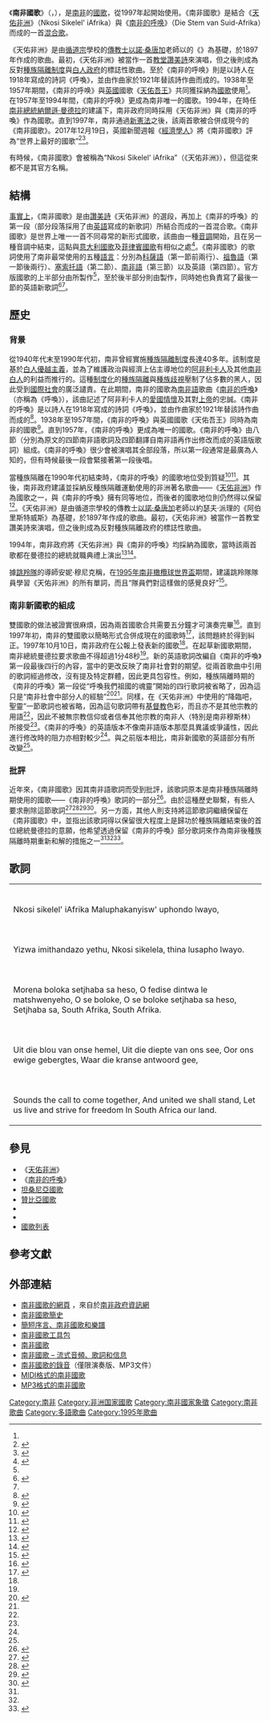 {{NoteTA
| G1 = Country
}}
{{Not|天佑非洲|南非的呼唤}}
{{Infobox Anthem
|chinese_title  = 南非國歌
|title          = National Anthem of South Africa
|alt_title      = Nkosi Sikelel' iAfrika（第一段）
|ch_alt_title   = [[天佑非洲|天佑非洲]]
|alt_title_2    = Die Stem van Suid-Afrika（第二段）
|ch_alt_title_2 = [[南非的呼唤|南非的呼唤]]
|image          = South African national anthem (1997), Government Gazette of South Africa.pdf
|image_size     = 
|caption        = 《南非國歌》歌譜
|country        = {{ZAF}}
|author         = [[以諾·桑唐加|以諾·桑唐加]]，1897年<br/>{{le|柯內里斯·賈柯巴斯·蘭根豪芬|Cornelis Jacobus Langenhoven}}，1918年<br/>{{le|珍妮·薩德爾-魯道夫|Jeanne Zaidel-Rudolph}}
|lyrics_date    = 1995年
|composer       = 以諾·桑唐加，1897年<br/>{{link-af|馬基努斯·勞倫斯·德·費勒|Marthinus Lourens de Villiers}}
|music_date     = 1921年<br/>（由{{le|馬齊利卡齊·庫馬洛|Mzilikazi Khumalo}}及珍妮·薩德爾-魯道夫於1995年[[改編曲|編曲]]）
|adopted        = {{Start date and age|1997|10|10}}
|until          = 
|sound          = South African national anthem.oga
|sound_title    = 《南非國歌》（演奏版）
}}
{{Anthem History
|Nation = 南非
|Flag = Flag of South Africa.svg
|Year1 = 1795 - 1938
|Name1 = [[天佑吾王|天佑吾王]]
|Year2 = 1938 - 1957
|Name2 = [[天佑吾王|天佑吾王]]<br/>[[南非的呼唤|南非的呼唤]]
|Year3 = 1957 - 1994
|Name3 = [[南非的呼唤|南非的呼唤]]
|Year4 = 1994 - 1997
|Name4 = [[天佑非洲|天佑非洲]]<br/>[[南非的呼唤|南非的呼唤]]
|Year5 = 1997 - 
|Name5 = [[南非國歌|南非國歌]]
|Notes = 註：1938 - 1957年及1994 - 1997年間為雙國歌。
}}

《'''南非國歌'''》（{{lang-af|Nasionale Lied van Suid-Afrika}}，{{lang-en|National Anthem of South Africa}}），是[[南非|南非]]的[[國歌|國歌]]，從1997年起開始使用。《南非國歌》是結合《[[天佑非洲|天佑非洲]]》（Nkosi Sikelel' iAfrika）與《[[南非的呼唤|南非的呼唤]]》（Die Stem van Suid-Afrika）而成的一首[[混搭_(音樂)|混合歌]]。

《天佑非洲》是由[[循道宗|循道宗]]學校的[[傳教士|傳教士]][[以諾·桑唐加|以諾·桑唐加]]老師以{{le|約瑟夫·派理|Joseph Parry}}的《{{le|阿伯里斯特威斯 (讚美詩)|Aberystwyth (hymn tune)|阿伯里斯特威斯}}》為基礎，於1897年作成的歌曲。最初，《天佑非洲》被當作一首[[教堂|教堂]][[讚美詩|讚美詩]]來演唱，但之後則成為反對[[南非種族隔離|種族隔離制度]]與[[国民党_(南非)|白人政府]]的標誌性歌曲。至於《南非的呼唤》則是以詩人{{le|柯內里斯·賈柯巴斯·蘭根豪芬|Cornelis Jacobus Langenhoven}}在1918年寫成的詩詞《呼喚》，並由作曲家{{link-af|馬基努斯·勞倫斯·德·費勒|Marthinus Lourens de Villiers}}於1921年替該詩作曲而成的。1938年至1957年期間，《南非的呼唤》與[[英國|英國]]國歌《[[天佑吾王|天佑吾王]]》共同獲{{le|南非政府|Government of South Africa}}採納為[[國歌|國歌]]使用<ref name="History"/>。在1957年至1994年間，《南非的呼唤》更成為南非唯一的國歌。1994年，在時任[[南非總統|南非總統]][[納爾遜·曼德拉|納爾遜·曼德拉]]的建議下，南非政府同時採用《天佑非洲》與《南非的呼喚》作為國歌。直到1997年，南非通過[[南非憲法|新憲法]]之後，該兩首歌被合併成現今的《南非國歌》。2017年12月19日，英國新聞週報《[[經濟學人|經濟學人]]》將《南非國歌》評為“世界上最好的國歌”<ref>{{cite web|url=https://www.economist.com/essay/2017/12/19/the-economists-playlist-of-national-anthems|title=The Economist’s playlist of national anthems|publisher=The Economist|date=2017-12-19|accessdate=2021-02-13|archive-date=2021-02-24|archive-url=https://web.archive.org/web/20210224071209/https://www.economist.com/essay/2017/12/19/the-economists-playlist-of-national-anthems|dead-url=no}}</ref><ref>{{cite web|url=https://www.news24.com/news24/travel/its-official-sas-national-anthem-ranked-best-in-the-world-20171228|title=It's official! SA's national anthem ranked best in the world|publisher=News24|date=2017-12-28|accessdate=2021-02-13|archive-date=2020-11-12|archive-url=https://web.archive.org/web/20201112001429/https://www.news24.com/news24/Travel/its-official-sas-national-anthem-ranked-best-in-the-world-20171228|dead-url=no}}</ref>。

有時候，《南非國歌》會被稱為“Nkosi Sikelel' iAfrika”（《天佑非洲》），但這從來都不是其官方名稱。

== 結構 ==
[[事實上|事實上]]，《南非國歌》是由[[讚美詩|讚美詩]]《天佑非洲》的選段，再加上《南非的呼喚》的第一段（部分段落採用了由[[南非英語|英語]]寫成的新歌詞）所結合而成的一首混合歌。《南非國歌》是世界上唯一一首不同尋常的新形式國歌，該曲由一種[[音調|音調]]開始，且在另一種音調中結束，這點與[[意大利國歌|意大利國歌]]及[[菲律賓國歌|菲律賓國歌]]有相似之處<ref>{{cite web |url=http://nationalanthems.me/south-africa-die-stem-van-suid-afrika-nkosi-sikelel-iafrika/ |title=South Africa – National Anthem of South Africa (Die Stem van Suid-Afrika/Nkosi Sikelel' iAfrika) |publisher=NationalAnthems.me |accessdate=2011年11月27日 |archive-date=2011年10月28日 |archive-url=https://web.archive.org/web/20111028013459/http://nationalanthems.me/south-africa-die-stem-van-suid-afrika-nkosi-sikelel-iafrika/ |dead-url=no }}</ref>。《南非國歌》的歌詞使用了南非最常使用的五種[[南非語言|語言]]：分別為[[科薩語|科薩語]]（第一節前兩行）、[[祖魯語|祖魯語]]（第一節後兩行）、[[塞索托語|塞索托語]]（第二節）、[[南非語|南非語]]（第三節）以及英語（第四節）。官方版國歌的上半部分由{{le|馬齊利卡齊·庫馬洛|Mzilikazi Khumalo}}所製作<ref name=page4/>，至於後半部分則由{{le|珍妮·薩德爾-魯道夫|Jeanne Zaidel-Rudolph}}製作，同時她也負責寫了最後一節的英語新歌詞<ref name=page4>{{Cite web |url=http://www.nationalanthems.info/za~4.gif |title=National anthem of South Africa |date=1997年 |page=4 |access-date=2018年2月20日 |archive-date=2018年8月24日 |archive-url=https://web.archive.org/web/20180824181434/http://www.nationalanthems.info/za~4.gif |dead-url=no }}</ref><ref name="Samro"/>。

== 歷史 ==
{{Main|天佑非洲|南非的呼喚}}

=== 背景 ===
從1940年代末至1990年代初，南非曾經實施[[南非種族隔離|種族隔離制度]]長達40多年。該制度是基於[[白人優越主義|白人優越主義]]，並為了維護政治與經濟上佔主導地位的[[阿非利卡人|阿非利卡人]]及其他[[南非白人|南非白人]]的利益而推行的。這種[[制度|制度化]]的[[種族隔離|種族隔離]]與[[種族歧視|種族歧視]]壓制了佔多數的黑人，因此受到[[國際社會|國際社會]]的廣泛譴責。在此期間，南非的國歌為[[南非語|南非語]]歌曲《[[南非的呼喚|南非的呼喚]]》（亦稱為《呼喚》），該曲記述了阿非利卡人的[[愛國主義|愛國情懷]]及其對[[上帝|上帝]]的忠誠。《南非的呼喚》是以詩人{{le|柯內里斯·賈柯巴斯·蘭根豪芬|Cornelis Jacobus Langenhoven}}在1918年寫成的詩詞《呼喚》，並由作曲家{{link-af|馬基努斯·勞倫斯·德·費勒|Marthinus Lourens de Villiers}}於1921年替該詩作曲而成的<ref name="History">{{cite web|url=http://www.info.gov.za/aboutgovt/symbols/anthem.htm|title=SA National Anthem History|accessdate=2007年10月21日|archive-date=2013年5月31日|archive-url=https://web.archive.org/web/20130531001625/http://www.info.gov.za/aboutgovt/symbols/anthem.htm|dead-url=no}}</ref>。1938年至1957年間，《南非的呼喚》與英國國歌《天佑吾王》同時為南非的國歌<ref>{{cite web|url=http://www.thepresidency.gov.za/pebble.asp?relid=265|title=The Presidency: National Anthem|accessdate=2012年6月6日|deadurl=yes|archiveurl=https://web.archive.org/web/20120525005311/http://www.thepresidency.gov.za/pebble.asp?relid=265|archivedate=2012年5月25日}}</ref>。直到1957年，《南非的呼喚》更成為唯一的國歌。《南非的呼喚》由八節（分別為原文的四節南非語歌詞及四節翻譯自南非語再作出修改而成的英語版歌詞）組成。《南非的呼喚》很少會被演唱其全部段落，所以第一段通常是最廣為人知的，但有時候最後一段會緊接著第一段後唱。

當種族隔離在1990年代初結束時，《南非的呼喚》的國歌地位受到質疑<ref>{{cite web|url=https://archive.nytimes.com/www.nytimes.com/books/99/09/19/reviews/990919.19carlint.html|title=Master of His Fate|website=archive.nytimes.com|accessdate=2018-09-18|archive-date=2018-06-12|archive-url=https://web.archive.org/web/20180612144104/https://archive.nytimes.com/www.nytimes.com/books/99/09/19/reviews/990919.19carlint.html|dead-url=no}}</ref><ref>{{cite web|url=https://www.nytimes.com/1994/05/08/weekinreview/symbols-new-south-africa-first-emblems-unity-little-something-for-everyone.html|title=Symbols/The New South Africa; The First Emblems of Unity: A Little Something for Everyone|first=Bill|last=Keller|publisher=|accessdate=2018-09-18|archive-date=2018-06-12|archive-url=https://web.archive.org/web/20180612213933/https://www.nytimes.com/1994/05/08/weekinreview/symbols-new-south-africa-first-emblems-unity-little-something-for-everyone.html|dead-url=no}}</ref>。其後，南非政府建議並採納反種族隔離運動使用的非洲著名歌曲——《[[天佑非洲|天佑非洲]]》作為國歌之一，與《南非的呼喚》擁有同等地位，而後者的國歌地位則仍然得以保留<ref>{{cite web|url=https://www.nytimes.com/1994/04/28/world/the-south-african-vote-the-voting-blacks-seizing-their-moment-liberation-day.html|title=THE SOUTH AFRICAN VOTE: THE VOTING; Blacks Seizing Their Moment: Liberation Day|first=Bill Keller|last=and|publisher=|accessdate=2018-09-18|archive-date=2018-06-12|archive-url=https://web.archive.org/web/20180612222117/https://www.nytimes.com/1994/04/28/world/the-south-african-vote-the-voting-blacks-seizing-their-moment-liberation-day.html|dead-url=no}}</ref>。《天佑非洲》是由循道宗學校的傳教士[[以諾·桑唐加|以諾·桑唐加]]老師以約瑟夫·派理的《阿伯里斯特威斯》為基礎，於1897年作成的歌曲。最初，《天佑非洲》被當作一首教堂讚美詩來演唱，但之後則成為反對種族隔離政府的標誌性歌曲。

1994年，南非政府將《天佑非洲》與《南非的呼喚》均採納為國歌，當時該兩首歌都在曼德拉的總統就職典禮上演出<ref name=Carlin153>{{cite book|last=Carlin|first=John|title=Playing the Enemy|url=https://archive.org/details/playingenemynels0000carl_o2n4|year=2008年|publisher=Penguin|location=New York|isbn=978-1-59420-174-5|pages=[https://archive.org/details/playingenemynels0000carl_o2n4/page/147 147], 153}}</ref><ref>{{cite web |url=https://www.youtube.com/watch?v=RtHLCw4rYI0 |title=National Anthem of South Africa - Nelson Mandela Inauguration 1994 |publisher=Youtube |access-date=2019-02-10 |archive-date=2021-12-05 |archive-url=https://web.archive.org/web/20211205071927/https://www.youtube.com/watch?v=RtHLCw4rYI0 |dead-url=no }}</ref>。

據[[南非國家橄欖球隊|跳羚隊]]的導師安妮·穆尼克稱，在[[1995年世界盃橄欖球賽|1995年南非橄欖球世界盃]]期間，{{le|莫恩·杜·立石|Morné du Plessis}}建議跳羚隊隊員學習《天佑非洲》的所有單詞，而且“隊員們對這樣做的感覺良好”<ref name=Carlin173>{{cite book|last=Carlin|first=John|title=Playing the Enemy|url=https://archive.org/details/playingenemynels0000carl_o2n4|year=2008年|publisher=Penguin|location=New York|isbn=978-1-59420-174-5|pages=[https://archive.org/details/playingenemynels0000carl_o2n4/page/173 173]–178}}</ref>。

=== 南非新國歌的組成 ===
雙國歌的做法被證實很麻煩，因為兩首國歌合共需要五分鐘才可演奏完畢<ref>{{cite web|url=https://www.nytimes.com/1996/03/28/world/johannesburg-journal-will-rugby-embrace-or-crush-a-dainty-flower.html|title=Johannesburg Journal;Will Rugby Embrace, or Crush, a Dainty Flower?|first=Donald G. McNeil|last=Jr|date=1996年3月28日|publisher=|via=NYTimes.com|accessdate=2018年9月18日|archive-date=2018年6月12日|archive-url=https://web.archive.org/web/20180612230250/https://www.nytimes.com/1996/03/28/world/johannesburg-journal-will-rugby-embrace-or-crush-a-dainty-flower.html|dead-url=no}}</ref>。直到1997年初，南非的雙國歌以簡略形式合併成現在的國歌時<ref name=Siemon>{{cite web|url=http://flatint.blogspot.com/2013/10/the-south-african-national-anthem.html|title=flatint: The South African National Anthem: a history on record|first=Siemon|last=Allen|date=2013年10月15日|publisher=BlogSpot|access-date=2018年4月17日|archive-date=2018年3月30日|archive-url=https://web.archive.org/web/20180330042026/http://flatint.blogspot.com/2013/10/the-south-african-national-anthem.html|dead-url=no}}</ref>，該問題終於得到糾正。1997年10月10日，南非政府在公報上發表新的國歌<ref name=Siemon/>。在起草新國歌期間，南非總統曼德拉要求歌曲不得超過1分48秒<ref name=Siemon/>。新的英語歌詞改編自《南非的呼喚》第一段最後四行的內容，當中的更改反映了南非社會對{{le|南非後種族隔離時期|Post-apartheid South Africa|後種族隔離時期}}的期望。從兩首歌曲中引用的歌詞經過修改，沒有提及特定群體，因此更具包容性。例如，種族隔離時期的《南非的呼喚》第一段從“呼喚我們祖國的魂靈”開始的四行歌詞被省略了，因為這只是“南非社會中部分人的經驗”<ref name="Samro">{{cite web|url=https://web.archive.org/web/20130313093626/http://www.samro.org.za:80/node/298|title=The national anthem is owned by everyone | publisher=South African Music Rights Organisation | date=2012年6月17日 | accessdate=2013年3月13日}}</ref><ref name=Siemon/>。同樣，在《天佑非洲》中使用的“降臨吧，聖靈”一節歌詞也被省略，因為這句歌詞帶有[[基督教|基督教]]色彩，而且亦不是其他宗教的用語<ref name="Samro"/>，因此不被無宗教信仰或者信奉其他宗教的南非人（特別是南非穆斯林）所接受<ref name="Samro"/>。《南非的呼喚》的英語版本不像南非語版本那麼具異議或爭議性，因此進行修改時的阻力亦相對較少<ref name="Samro"/>。與之前版本相比，南非新國歌的英語部分有所改變<ref name="Samro"/>。

=== 批評 ===
近年來，《南非國歌》因其南非語歌詞而受到批評，該歌詞原本是南非種族隔離時期使用的國歌——《南非的呼喚》歌詞的一部分<ref>{{cite web|url=https://www.pressreader.com/south-africa/post/20140723/282067685059813|title=PressReader.com - Connecting People Through News|website=www.pressreader.com|accessdate=2018-09-18|archive-date=2018-06-12|archive-url=https://web.archive.org/web/20180612184602/https://www.pressreader.com/south-africa/post/20140723/282067685059813|dead-url=no}}</ref>。由於這種歷史聯繫，有些人要求刪除這節歌詞<ref>{{cite web|url=https://city-press.news24.com/Voices/the-surreal-moment-when-a-harlem-choir-sings-die-stem-for-winnie-20180413|title=The surreal moment when a Harlem choir sings Die Stem for Winnie|publisher=City Press|accessdate=2018-09-18|archive-date=2018-06-12|archive-url=https://web.archive.org/web/20180612184611/https://city-press.news24.com/Voices/the-surreal-moment-when-a-harlem-choir-sings-die-stem-for-winnie-20180413|dead-url=no}}</ref><ref>{{cite web|url=https://www.thesouthafrican.com/south-african-anthem-best-in-the-world/|title=Nkosi Sikelel' iAfrika named best national anthem in the world|first=Alexis|last=Haden|date=2017年12月27日|work=The South African|accessdate=2018年9月18日|archive-date=2018年9月20日|archive-url=https://web.archive.org/web/20180920211145/https://www.thesouthafrican.com/south-african-anthem-best-in-the-world/|dead-url=no}}</ref><ref>{{cite web|url=https://www.thesouthafrican.com/eff-calls-for-removal-of-die-stem-on-120th-anniversary-of-enoch-sontongas-death/|title=EFF calls for removal of Die Stem on 120th anniversary of Enoch Sontonga's death|first=Alexis|last=Haden|date=2017年4月18日|publisher=The South African|accessdate=2018年9月18日|archive-date=2018年12月12日|archive-url=https://web.archive.org/web/20181212023507/https://www.thesouthafrican.com/eff-calls-for-removal-of-die-stem-on-120th-anniversary-of-enoch-sontongas-death/|dead-url=no}}</ref><ref>{{cite web|url=https://www.news24.com/SouthAfrica/News/die-stem-adulterates-nkosi-sikelel-iafrika-eff-20170418|title=Die Stem adulterates Nkosi Sikelel iAfrika – EFF|publisher=News24|accessdate=2018-09-18|archive-date=2018-06-12|archive-url=https://web.archive.org/web/20180612184718/https://www.news24.com/SouthAfrica/News/die-stem-adulterates-nkosi-sikelel-iafrika-eff-20170418|dead-url=yes}}</ref>。另一方面，其他人則支持將這節歌詞繼續保留在《南非國歌》中，並指出該歌詞得以保留很大程度上是歸功於種族隔離結束後的首位總統曼德拉的意願，他希望透過保留《南非的呼喚》部分歌詞來作為南非後種族隔離時期重新和解的措施之一<ref name=Carlin153/><ref name=Carlin173/><ref>{{cite web|url=https://www.sowetanlive.co.za/news/2015-09-27-eff-missing-the-plot-on-die-stem/|title=EFF ‘missing the plot’ on Die Stem|work=The Sowetan|date=2015年9月27日|publisher=|accessdate=2018-09-18|archive-date=2018-09-06|archive-url=https://web.archive.org/web/20180906124621/https://www.sowetanlive.co.za/news/2015-09-27-eff-missing-the-plot-on-die-stem/|dead-url=no}}</ref>。

== 歌詞 ==
{|class="wikitable" cellpadding="10" align=center rules="cols"
|-
|colspan="2" bgcolor="#000000"|<font color=white>{{centre|'''第一節前兩行為科薩語<small>（與可唱版譯文）</small>'''}}</font>
|-
|<poem>Nkosi sikelel' iAfrika
Maluphakanyisw' uphondo lwayo,</poem>
|<poem>祈求上帝保佑非洲，
願我國的榮光振奮更高，</poem>
|-
|colspan="2" bgcolor="#FFB612"|<font color=white>{{centre|'''第一節後兩行為祖魯語<small>（與可唱版譯文）</small>'''}}</font>
|-
|<poem>Yizwa imithandazo yethu,
Nkosi sikelela, thina lusapho lwayo.</poem>
|<poem>也聽到我們的祈禱，
上帝保佑我們，保佑我們的家園。</poem>
|-
|colspan="2" bgcolor="#DE3831"|<font color=white>{{centre|'''第二節為塞索托語<small>（與可唱版譯文）</small>'''}}</font>
|-
|<poem>Morena boloka setjhaba sa heso,
O fedise dintwa le matshwenyeho,
O se boloke, O se boloke setjhaba sa heso,
Setjhaba sa, South Afrika, South Afrika.</poem>
|<poem>祈求上帝保佑我們的國家，
願能結束每一個鬥爭，
保護我們，保護我們的國家，
國民的南非，南非共和國。</poem>
|-
|colspan="2" bgcolor="#007A4D"|<font color=white>{{centre|'''第三節為南非語<small>（與可唱版譯文）</small>'''}}</font>
|-
|<poem>Uit die blou van onse hemel,
Uit die diepte van ons see,
Oor ons ewige gebergtes,
Waar die kranse antwoord gee,</poem>
|<poem>從我們藍天堂響起，
從我們海洋環繞，
在不朽的諸山上，
在回聲的峭壁共鳴！</poem>
|-
|colspan="2" bgcolor="#002395"|<font color=white>{{centre|'''第四節為英語<small>（與可唱版譯文）</small>'''}}</font>
|-
|<poem>Sounds the call to come together,
And united we shall stand,
Let us live and strive for freedom
In South Africa our land.</poem>
|<poem>呼喚之聲不斷傳來，
團結的我們將挺立，
願能生存，爭取自由，
就在南非——我們的家！</poem>
|}

== 參見 ==
{{Portal box|非洲|南非|音樂}}
* 《[[天佑非洲|天佑非洲]]》
* 《[[南非的呼喚|南非的呼喚]]》
* [[坦桑尼亞國歌|坦桑尼亞國歌]]
* [[贊比亞國歌|贊比亞國歌]]
* {{le|德蘭士瓦國歌|National anthem of the Transvaal}}
* {{le|奧蘭治自由邦國歌|National anthem of the Orange Free State}}
* [[國歌列表|國歌列表]]

== 參考文獻 ==
{{Reflist|2}}

== 外部連結 ==
{{Commons category|National anthems of South Africa}}
{{Wikisource|National anthems of South Africa}}
* [http://www.info.gov.za/aboutgovt/symbols/anthem.htm 南非國歌的網頁] {{Wayback|url=http://www.info.gov.za/aboutgovt/symbols/anthem.htm |date=20130531001625 }}，來自於[http://www.info.gov.za 南非政府資訊網] {{Wayback|url=http://www.info.gov.za/ |date=20050606003116 }}
* [https://web.archive.org/web/20060509164739/http://www.national-anthems.org/history.htm#s-africa 南非國歌簡史]
* [http://www.salanguages.com/anthem/index.htm 簡短序言、南非國歌和樂譜] {{Wayback|url=http://www.salanguages.com/anthem/index.htm |date=20070303141911 }}
* [https://www.westerncape.gov.za/general-publication/national-anthem-toolkit 南非國歌工具包] {{Wayback|url=https://www.westerncape.gov.za/general-publication/national-anthem-toolkit |date=20180918012158 }}
* [http://www.gov.za/about-sa/national-symbols/national-anthem 南非國歌] {{Wayback|url=http://www.gov.za/about-sa/national-symbols/national-anthem |date=20180918054309 }}
* [http://nationalanthems.me/south-africa-die-stem-van-suid-afrika-nkosi-sikelel-iafrika/ 南非國歌 – 流式音頻、歌詞和信息] {{Wayback|url=http://nationalanthems.me/south-africa-die-stem-van-suid-afrika-nkosi-sikelel-iafrika/ |date=20111028013459 }}
* [https://web.archive.org/web/20071108233042/http://www.my-world-guide.com/national_anthem/210 南非國歌的錄音]（僅限演奏版、MP3文件）
* [https://web.archive.org/web/19980606155825/http://files.ifnimidi.com/themes/anthems/South_Africa.mid MIDI格式的南非國歌]
* [http://users.atw.hu/szbszig/south%20africa.mp3 MP3格式的南非國歌] {{Wayback|url=http://users.atw.hu/szbszig/south%20africa.mp3 |date=20200517093330 }}

{{非洲各國家和地区國歌}}

[[Category:南非|Category:南非]]
[[Category:非洲国家國歌|Category:非洲国家國歌]]
[[Category:南非國家象徵|Category:南非國家象徵]]
[[Category:南非歌曲|Category:南非歌曲]]
[[Category:多語歌曲|Category:多語歌曲]]
[[Category:1995年歌曲|Category:1995年歌曲]]